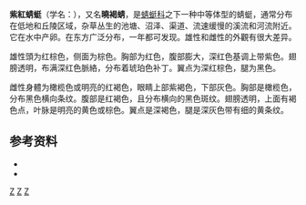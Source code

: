 {{Speciesbox
| taxon = Trithemis aurora
| image = Trithemis aurora male 2 by kadavoor.jpg
| binomial_authority = (Burmeister, 1839)
| status = LC | trend = | status_system = iucn3.1 | status_ref = <ref>{{Cite web|title=''Trithemis aurora'' |url= https://dx.doi.org/10.2305/IUCN.UK.2010-4.RLTS.T167395A6341159.en|date=2010-02-20|last=Subramanian |first=K. A. |last2= Dow |first2= R.A.|work=''The IUCN Red List of Threatened Species'' 2010: e.T167395A6341159}}</ref>
}}
'''紫紅蜻蜓'''（学名：{{lang|la|''Trithemis aurora''}}），又名'''曉褐蜻'''，是[[蜻蜓科|蜻蜓科]]之下一种中等体型的蜻蜓，通常分布在低地和丘陵区域，杂草丛生的池塘、沼泽、渠道、流速缓慢的溪流和河流附近。它在水中产卵。在东方广泛分布，一年都可发现。雄性和雌性的外觀有很大差异。

雄性頭为红棕色，侧面为棕色。胸部为红色，腹部膨大，深红色基调上带紫色。翅膀透明，布满深红色脈絡，分布着琥珀色补丁。翼点为深红棕色，腿为黑色。

雌性身體为橄榄色或明亮的红褐色，眼睛上部紫褐色，下部灰色。胸部是橄榄色，分布黑色横向条纹。腹部是红褐色，且分布横向的黑色斑纹。翅膀透明，上面有褐色点，叶脉是明亮的黄色或棕色。翼点是深褐色，腿是深灰色带有细的黄条纹。

==参考资料==
* {{cite book|last=Subramanian|first=K. A.|title=Dragonflies and Damselflies of Peninsular India|year=2005|url=http://www.ias.ac.in/initiat/sci_ed/lifescape/odonates-dragonflies.pdf|access-date=2012-07-18|archive-date=2012-08-21|archive-url=https://web.archive.org/web/20120821090904/http://www.ias.ac.in/initiat/sci_ed/lifescape/odonates-dragonflies.pdf|dead-url=no}} 
*{{IUCN2010.3|title=Trithemis aurora|assessors=Subramanian, K. & Dow, R. A.|year=2010|id=167395|downloaded=23 December 2011}}
{{Reflist}}
{{taxonbar}}
[[Category:_1839年描述的昆虫|Z]]
[[Category:IUCN红色名录无危物种|Z]]
[[Category:赤蜻属|Z]]